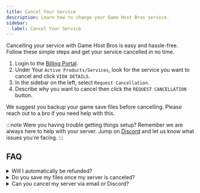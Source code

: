 ```yaml
---
title: Cancel Your Service
description: Learn how to change your Game Host Bros service.
sidebar:
  label: Cancel Your Service
---
```


Cancelling your service with Game Host Bros is easy and hassle-free. Follow these simple steps and get your service cancelled in no time.
<Steps>
1. Login to the [Billing Portal](https://portal.gamehostbros.com/).
2. Under Your `Active Products/Services`, look for the service you want to cancel and click `VIEW DETAILS`.
3. In the sidebar on the left, select `Request Cancellation`.
4. Describe why you want to cancel then click the `REQUEST CANCELLATION` button.
</Steps>

We suggest you backup your game save files before cancelling. Please reach out to a bro if you need help with this.

:::note
Were you having trouble getting things setup? Remember we are always here to help with your server. Jump on [Discord](https://discord.gg/FN4XgbAwzr) and let us know what issues you're facing.
:::

## FAQ

<details>
<summary>Will I automatically be refunded?</summary>

No. If you would like to avail our [refund policy](https://www.gamehostbros.com/refund-policy/), you must submit your cancellation above and then open a support ticket from our [Billing Portal](https://portal.gamehostbros.com/) requesting a refund.

</details>
<details>
<summary>Do you save my files once my server is canceled?</summary>

No. Once your server is canceled with us all of your files are deleted once the cancellation is processed. If you want to save your files you must [back up and download them](/getting-started/backups/) prior to placing your cancellation request.
</details>
<details>
<summary>Can you cancel my server via email or Discord?</summary>

For both your security and ours, we only accept cancellations through our [Billing Portal](https://portal.gamehostbros.com/). Any requests to cancel via email replies or direct messages to staff members on Discord will be ignored. This policy ensures we can verify your identity and prevent unauthorized cancellations of servers.</details>
